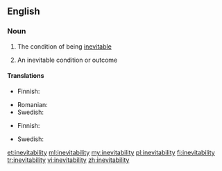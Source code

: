 ==English==

===Noun===
{{en-noun|inevitabilities|-}}

# {{context|uncountable|lang=en}} The condition of being [[inevitable]]
# {{context|countable|lang=en}} An inevitable condition or outcome

====Translations====
{{trans-top|the condition of being inevitable}}
*Finnish: {{t-|fi|väistämättömyys}}
{{trans-mid}}
* Romanian: {{t-|ro|inevitabilitate}}
* Swedish: {{t-|sv|oundviklighet|c}}
{{trans-bottom}}

{{trans-top|an inevitable condition or outcome}}
*Finnish: {{t-|fi|väistämättömyys}}
{{trans-mid}}
* Swedish: {{t-|sv|oundviklighet|c}}
{{trans-bottom}}

[[et:inevitability]]
[[ml:inevitability]]
[[my:inevitability]]
[[pl:inevitability]]
[[fi:inevitability]]
[[tr:inevitability]]
[[vi:inevitability]]
[[zh:inevitability]]